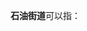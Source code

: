 '''石油街道'''可以指：
{{PRC admin/disambig|21/07/02/002/000|21/11/02/006/000|21/14/02/005/000}}
{{disambig|cat=四字乡级行政区划消歧义}}